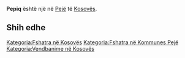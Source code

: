 {{Fshat në 
 | Emri                = Pepiq
 | EmriAlt                = 
 | NAME_SHORT_FORM=      
 | NAME_GENERIC=      
 | NAME_SORT_NAME_RO=      PEPIQ
 | FULL_NAME_RO = Pepiq
 | FULL_NAME_ND_RO=Pepiq
 | SORT_NAME_RG=PEPIQ
 | FULL_NAME_RG=Pepiq
 | FULL_NAME_ND_RG=Pepiq
 | SRP_NAME_SHORT_FORM=      
 | SRP_NAME_GENERIC=      
 | SRP_NAME_SORT_NAME_RO=      
 | SRP_FULL_NAME_RO = 
 | SRP_FULL_NAME_ND_RO=
 | SRP_SORT_NAME_RG=
 | SRP_FULL_NAME_RG=
 | SRP_FULL_NAME_ND_RG=
 | Emri (Rasa dhanore) = 
 | Figura              = 
 | Shteti              = Kosovo
 | Komuna              = Pejë
 | Kodi postar         = 
 | Sipërfaqja          = 

 | Popullsia           = 

 | Regj. i popullsisë  = 
 | Dend. e popullsisë  = 
 | Faqja zyrtare       = 
 <!--- Koordinatat ----> 
 | Gjerësia            = 42.724167
 | Gjatësia            = 20.1275
 | Lartësia            = 
}}
'''Pepiq''' është një [[]] në [[Pejë]] të [[Kosovës]].

<!-- == Gjeografia == -->
<!-- == Historia == -->
<!-- == Demografia == -->
== Shih edhe ==
{{Komuna Pejë}}
{{Kosovo-Administrata-Cung}}

[[Kategoria:Fshatra në Kosovës]]
[[Kategoria:Fshatra në Kommunes Pejë]]
[[Kategoria:Vendbanime në Kosovës]]